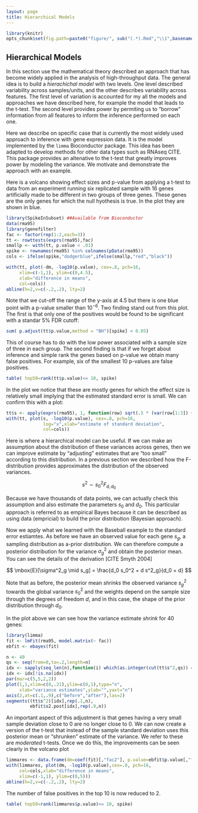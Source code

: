 ```yaml
---
layout: page
title: Hierarchical Models
---
```


```r
library(knitr)
opts_chunk$set(fig.path=paste0("figure/", sub("(.*).Rmd","\\1",basename(knitr:::knit_concord$get('infile'))), "-"))
```

## Hierarchical Models

In this section use the mathematical theory described an approach that has become widely applied in the analysis of high-throughput data. The general idea is to build a _hierachichal model_ with two levels. One level described variability across samples/units, and the other describes variability across features. The first level of variation is accounted for my all the models and approaches we have described here, for example the model that leads to the t-test. The second level provides power by permiting us to "borrow" information from all features to inform the inference performed on each one. 

Here we describe on specific case that is currently the most widely used approach to inference with gene expression data. It is the model implemented by the `limma` Bioconductor package. This idea has been adapted to develop methods for other data types such as RNAseq CITE.
This package provides an altenative to the t-test that greatly improves power by modeling the variance. We motivate and demonstrate the approach with an example.

Here is a volcano showing effect sizes and p-value from applying a t-test to data from an experiment running six replicated sample with 16 genes artificially made to be different in two groups of three genes. These genes are the only genes for which the null hyothesis is true. In the plot they are shown in blue.

```r
library(SpikeInSubset) ##Available from Bioconductor
data(rma95)
library(genefilter)
fac <- factor(rep(1:2,each=3))
tt <- rowttests(exprs(rma95),fac)
smallp <- with(tt, p.value < .01)
spike <- rownames(rma95) %in% colnames(pData(rma95))
cols <- ifelse(spike,"dodgerblue",ifelse(smallp,"red","black"))

with(tt, plot(-dm, -log10(p.value), cex=.8, pch=16,
     xlim=c(-1,1), ylim=c(0,4.5),
     xlab="difference in means",
     col=cols))
abline(h=2,v=c(-.2,.2), lty=2)
```

Note that we cut-off the range of the y-axis at 4.5 but there is one blue point with a p-value smaller than $10^{-6}$. Two finding stand out from this plot. The first is that only one of the positives would be found to be significant with a standar 5% FDR cutoff:

```r
sum( p.adjust(tt$p.value,method = "BH")[spike] < 0.05)
```

This of course has to do with the low power associated with a sample size of three in each group. The second finding is that if we forget about inference and simple rank the genes based on p-value we obtain many false positives. For example, six of the smallest 10 p-values are false positives. 

```r
table( top50=rank(tt$p.value)<= 10, spike) 
```

In the plot we notice that these are mostly genes for which the effect size is relatively small implying that the estimated standard error is small. We can confirm this with a plot:

```r
tt$s <- apply(exprs(rma95), 1, function(row) sqrt(.5 * (var(row[1:3]) + var(row[4:6]))))
with(tt, plot(s, -log10(p.value), cex=.8, pch=16,
              log="x",xlab="estimate of standard deviation",
              col=cols))

```

Here is where a hierarchical model can be useful. If we can make an assumption about the distribution of these variances across genes, then we can improve estimate by "adjusting" estimates that are "too small" according to this distribution. In a previous section we described how the F-distribution provides approximates the distribution of the observed variances.

$$
s^2 \sim s_0^2 F_{d,d_0}
$$

Because we have thousands of data points, we can actually check this assumption and also estimate the parameters $s_0$ and $d_0$. This particular approach is referred to as empirical Bayes because it can be described as using data (empricial) to build the prior distribution (Bayesian approach). 

Now we apply what we learned with the Baseball example to the standard error estiamtes. As before we have an observed value for each gene $s_g$, a sampling distribution as a-prior distribution. We can therefore compute a posterior distribution for the variance $\sigma^2_g$ and obtain the posterior mean. You can see the details of the derivation [CITE Smyth 2004]

$$
\mbox{E}[\sigma^2_g \mid s_g] = \frac{d_0 s_0^2 + d s^2_g}{d_0 + d}
$$

Note that as before, the posterior mean _shrinks_ the observed variance $s_g^2$ towards the global variance $s_0^2$ and the weights depend on the sample size through the degrees of freedom $d$, and in this case, the shape of the prior distribution through $d_0$. 

In the plot above we can see how the variance estimate _shrink_ for 40 genes:


```r
library(limma)
fit <- lmFit(rma95, model.matrix(~ fac))
ebfit <- ebayes(fit)

n <- 40
qs <- seq(from=0,to=.2,length=n)
idx <- sapply(seq_len(n),function(i) which(as.integer(cut(tt$s^2,qs)) == i)[1])
idx <- idx[!is.na(idx)]
par(mar=c(5,5,2,2))
plot(1,1,xlim=c(0,.21),ylim=c(0,1),type="n",
     xlab="variance estimates",ylab="",yaxt="n")
axis(2,at=c(.1,.9),c("before","after"),las=2)
segments((tt$s^2)[idx],rep(.1,n),
         ebfit$s2.post[idx],rep(.9,n))
```

An important aspect of this adjustment is that genes having a very small sample deviation close to 0 are no longer close to 0. We can now create a version of the t-test that instead of the sample standard deviation uses this posterior mean or "shrunken" estimate of the variance. We refer to these are _moderated_ t-tests. Once we do this, the improvements can be seen clearly in the volcano plot

```r
limmares <- data.frame(dm=coef(fit)[,"fac2"], p.value=ebfit$p.value[,"fac2"])
with(limmares, plot(dm, -log10(p.value),cex=.8, pch=16,
     col=cols,xlab="difference in means",
     xlim=c(-1,1), ylim=c(0,5)))
abline(h=2,v=c(-.2,.2), lty=2)
```

The number of false positives in the top 10 is now reduced to 2. 

```r
table( top50=rank(limmares$p.value)<= 10, spike) 
```

